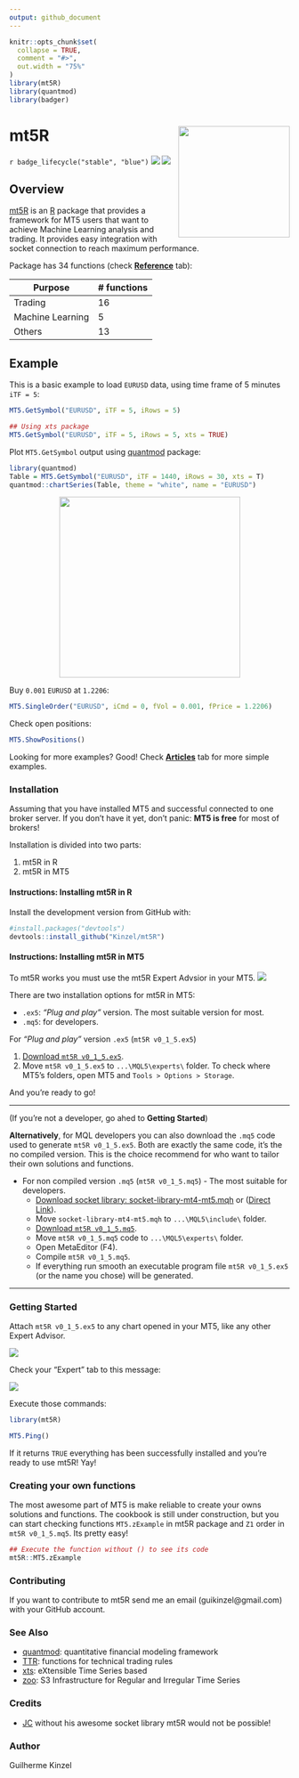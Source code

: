 ```yaml
---
output: github_document
---
```


<!-- README.md is generated from README.Rmd. Please edit that file -->

```r
knitr::opts_chunk$set(
  collapse = TRUE,
  comment = "#>",
  out.width = "75%"
)
library(mt5R)
library(quantmod)
library(badger)
```

# mt5R <img src='man/figures/logo.png' align="right" height="200" />

<!-- badges: start -->
`r badge_lifecycle("stable", "blue")`
![](https://img.shields.io/github/r-package/v/Kinzel/mt5R)
![](https://img.shields.io/github/license/Kinzel/mt5R)
<!-- badges: end -->

## Overview

[mt5R](https://kinzel.github.io/mt5R/) is an [R](https://www.r-project.org) package that provides a framework for MT5 users that want to achieve Machine Learning analysis and trading. It provides easy integration with socket connection to reach maximum performance.

Package has 34 functions (check [**Reference**](https://kinzel.github.io/mt5R/reference/index.html) tab):

Purpose | # functions
------------- | -------------
Trading          | 16
Machine Learning | 5
Others           | 13

## Example

This is a basic example to load `EURUSD` data, using time frame of 5 minutes `iTF = 5`:

```r
MT5.GetSymbol("EURUSD", iTF = 5, iRows = 5)

## Using xts package
MT5.GetSymbol("EURUSD", iTF = 5, iRows = 5, xts = TRUE)
```

Plot `MT5.GetSymbol` output using [quantmod](https://CRAN.R-project.org/package=quantmod) package:

```r
library(quantmod)
Table = MT5.GetSymbol("EURUSD", iTF = 1440, iRows = 30, xts = T) 
quantmod::chartSeries(Table, theme = "white", name = "EURUSD")
```

<!-- For some reason, the plot created in the chunk appears in .md but not in the site. Now using an image previously created -->

<center><img src='man/figures/chartseries.png' align="center" height="325" /></center>



Buy `0.001` `EURUSD` at `1.2206`:

```r
MT5.SingleOrder("EURUSD", iCmd = 0, fVol = 0.001, fPrice = 1.2206) 
```

Check open positions:

```r
MT5.ShowPositions()
```



Looking for more examples? Good! Check [**Articles**](https://kinzel.github.io/mt5R/articles/) tab for more simple examples.

### Installation

Assuming that you have installed MT5 and successful connected to one broker server. If you don't have it yet, don't panic: **MT5 is free** for most of brokers!

Installation is divided into two parts:

1. mt5R in R
2. mt5R in MT5

#### Instructions: Installing mt5R in R 

Install the development version from GitHub with:

```r
#install.packages("devtools")
devtools::install_github("Kinzel/mt5R") 
```

#### Instructions: Installing mt5R in MT5

To mt5R works you must use the mt5R Expert Advsior in your MT5. <img src='man/figures/eaface.png'/>

There are two installation options for mt5R in MT5:

* `.ex5`: _"Plug and play"_ version. The most suitable version for most.
* `.mq5`: for developers.

For _"Plug and play"_ version `.ex5` (`mt5R v0_1_5.ex5`)

1. [Download `mt5R v0_1_5.ex5`](https://github.com/Kinzel/mt5R/raw/main/MT5%20files/mt5R%20v0_1_5.ex5).
2. Move `mt5R v0_1_5.ex5` to `...\MQL5\experts\` folder. To check where MT5's folders, open MT5 and `Tools > Options > Storage`.
  
And you're ready to go!

***  

(If you're not a developer, go ahed to **Getting Started**)

**Alternatively**, for MQL developers you can also download the `.mq5` code used to generate `mt5R v0_1_5.ex5`. Both are exactly the same code, it's the no compiled version. This is the choice recommend for who want to tailor their own solutions and functions.

* For non compiled version `.mq5` (`mt5R v0_1_5.mq5`) - The most suitable for developers.
  + [Download socket library: socket-library-mt4-mt5.mqh](https://www.mql5.com/en/blogs/post/706665) or ([Direct Link](https://c.mql5.com/6/865/socket-library-mt4-mt5.mqh)).
  + Move `socket-library-mt4-mt5.mqh` to `...\MQL5\include\` folder.
  + [Download `mt5R v0_1_5.mq5`](https://github.com/Kinzel/mt5R/raw/main/MT5%20files/mt5R%20v0_1_5.mq5).
  + Move `mt5R v0_1_5.mq5` code to `...\MQL5\experts\` folder.
  + Open MetaEditor (F4).
  + Compile `mt5R v0_1_5.mq5`.
  + If everything run smooth an executable program file `mt5R v0_1_5.ex5` (or the name you chose) will be generated.
  
***
  
### Getting Started

Attach `mt5R v0_1_5.ex5` to any chart opened in your MT5, like any other Expert Advisor.

<img src='man/figures/attach.png'/>

Check your "Expert" tab to this message:

<img src='man/figures/workingmt5.png'/>

Execute those commands:

```r
library(mt5R)

MT5.Ping()
```

If it returns ``TRUE`` everything has been successfully installed and you're ready to use mt5R! Yay!

### Creating your own functions

The most awesome part of MT5 is make reliable to create your owns solutions and functions. The cookbook is still under construction, but you can start checking functions `MT5.zExample` in mt5R package and `Z1` order in `mt5R v0_1_5.mq5`. Its pretty easy!

```r
## Execute the function without () to see its code
mt5R::MT5.zExample
```

### Contributing

If you want to contribute to mt5R send me an email (guikinzel@gmail.com) with your GitHub account.

### See Also

- [quantmod](https://CRAN.R-project.org/package=quantmod): quantitative financial modeling framework
- [TTR](https://CRAN.R-project.org/package=TTR): functions for technical trading rules
- [xts](https://CRAN.R-project.org/package=xts): eXtensible Time Series based
- [zoo](https://CRAN.R-project.org/package=zoo): S3 Infrastructure for Regular and Irregular Time Series

### Credits

- [JC](https://www.mql5.com/en/users/jjc)  without his awesome socket library mt5R would not be possible!

### Author

Guilherme Kinzel
